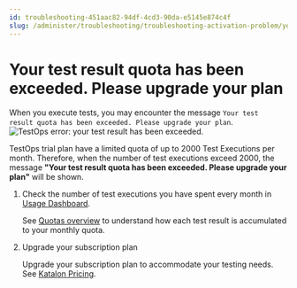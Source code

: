 ```yaml
---
id: troubleshooting-451aac82-94df-4cd3-90da-e5145e874c4f
slug: /administer/troubleshooting/troubleshooting-activation-problem/your-test-result-quota-has-been-exceeded-please-upgrade-your-plan
---
```


# Your test result quota has been exceeded. Please upgrade your plan

When you execute tests, you may encounter the message <code>Your test result quota has been exceeded. Please upgrade your plan</code>. <img src="/doc_images/Documents/Administer/Troubleshooting/Troubleshoot/troubleshoot-activation-problems/Troubleshooting/image/TestOps-your_test_result_quota_exceeded.jpeg" alt="TestOps error: your test result has been exceeded." />

TestOps trial plan have a limited quota of up to 2000 Test Executions per month. Therefore, when the number of test executions exceed 2000, the message **"Your test result quota has been exceeded. Please upgrade your plan"** will be shown.

1.  Check the number of test executions you have spent every month in [Usage Dashboard](/administer/administration-tasks/product-utilization/view-test-usage-and-balance-in-the-usage-dashboard#).

    See [Quotas overview](/administer/katalon-platform-packages/katalon-platform-quotas#) to understand how each test result is accumulated to your monthly quota.


1.  Upgrade your subscription plan

    Upgrade your subscription plan to accommodate your testing needs. See [Katalon Pricing](https://katalon.com/pricing).